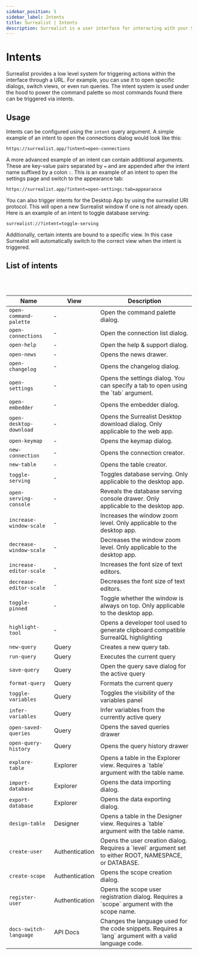 ```yaml
---
sidebar_position: 5
sidebar_label: Intents
title: Surrealist | Intents
description: Surrealist is a user interface for interacting with your SurrealDB database visually. It enables you to seamlessly connect to any SurrealDB instance, allowing you to execute queries, explore your tables, design your schemas, and much more.
---
```



# Intents

Surrealist provides a low level system for triggering actions within the interface through a URL. For example, you can use it to open specific dialogs, switch views, or even run queries.
The intent system is used under the hood to power the command palette so most commands found there can be triggered via intents.

## Usage

Intents can be configured using the `intent` query argument. A simple example of an intent to open the connections dialog would look like this:

```
https://surrealist.app/?intent=open-connections
```

A more advanced example of an intent can contain additional arguments. These are key-value pairs separated by `=` and are appended after the intent name suffixed by a colon `:`.
This is an example of an intent to open the settings page and switch to the appearance tab:

```
https://surrealist.app/?intent=open-settings:tab=appearance
```

You can also trigger intents for the Desktop App by using the surrealist URI protocol. This will open a new Surrealist window
if one is not already open. Here is an example of an intent to toggle database serving:

```
surrealist://?intent=toggle-serving
```

Additionally, certain intents are bound to a specific view. In this case Surrealist will automatically switch to the correct view when the intent is triggered.

## List of intents

<br/>

<br/>

<table>
    <thead>
        <tr>
            <th scope="col">Name</th>
            <th scope="col">View</th>
            <th scope="col">Description</th>
        </tr>
    </thead>
    <tbody>
        <tr>
            <td scope="row" data-label="Type">
                <code>open-command-palette</code>
            </td>
			<td scope="row" data-label="View">
                &hyphen;
            </td>
            <td scope="row" data-label="Description">
                Open the command palette dialog.
            </td>
        </tr>
		<tr>
			<td scope="row" data-label="Type">
				<code>open-connections</code>
			</td>
			<td scope="row" data-label="View">
				&hyphen;
			</td>
			<td scope="row" data-label="Description">
				Open the connection list dialog.
			</td>
		</tr>
		<tr>
			<td scope="row" data-label="Type">
				<code>open-help</code>
			</td>
			<td scope="row" data-label="View">
				&hyphen;
			</td>
			<td scope="row" data-label="Description">
				Open the help & support dialog.
			</td>
		</tr>
		<tr>
			<td scope="row" data-label="Type">
				<code>open-news</code>
			</td>
			<td scope="row" data-label="View">
				&hyphen;
			</td>
			<td scope="row" data-label="Description">
				Opens the news drawer.
			</td>
		</tr>
		<tr>
			<td scope="row" data-label="Type">
				<code>open-changelog</code>
			</td>
			<td scope="row" data-label="View">
				&hyphen;
			</td>
			<td scope="row" data-label="Description">
				Opens the changelog dialog.
			</td>
		</tr>
		<tr>
			<td scope="row" data-label="Type">
				<code>open-settings</code>
			</td>
			<td scope="row" data-label="View">
				&hyphen;
			</td>
			<td scope="row" data-label="Description">
				Opens the settings dialog. You can specify a tab to open using the `tab` argument.
			</td>
		</tr>
		<tr>
			<td scope="row" data-label="Type">
				<code>open-embedder</code>
			</td>
			<td scope="row" data-label="View">
				&hyphen;
			</td>
			<td scope="row" data-label="Description">
				Opens the embedder dialog.
			</td>
		</tr>
		<tr>
			<td scope="row" data-label="Type">
				<code>open-desktop-download</code>
			</td>
			<td scope="row" data-label="View">
				&hyphen;
			</td>
			<td scope="row" data-label="Description">
				Opens the Surrealist Desktop download dialog. Only applicable to the web app.
			</td>
		</tr>
		<tr>
			<td scope="row" data-label="Type">
				<code>open-keymap</code>
			</td>
			<td scope="row" data-label="View">
				&hyphen;
			</td>
			<td scope="row" data-label="Description">
				Opens the keymap dialog.
			</td>
		</tr>
		<tr>
			<td scope="row" data-label="Type">
				<code>new-connection</code>
			</td>
			<td scope="row" data-label="View">
				&hyphen;
			</td>
			<td scope="row" data-label="Description">
				Opens the connection creator.
			</td>
		</tr>
		<tr>
			<td scope="row" data-label="Type">
				<code>new-table</code>
			</td>
			<td scope="row" data-label="View">
				&hyphen;
			</td>
			<td scope="row" data-label="Description">
				Opens the table creator.
			</td>
		</tr>
		<tr>
			<td scope="row" data-label="Type">
				<code>toggle-serving</code>
			</td>
			<td scope="row" data-label="View">
				&hyphen;
			</td>
			<td scope="row" data-label="Description">
				Toggles database serving. Only applicable to the desktop app.
			</td>
		</tr>
		<tr>
			<td scope="row" data-label="Type">
				<code>open-serving-console</code>
			</td>
			<td scope="row" data-label="View">
				&hyphen;
			</td>
			<td scope="row" data-label="Description">
				Reveals the database serving console drawer. Only applicable to the desktop app.
			</td>
		</tr>
		<tr>
			<td scope="row" data-label="Type">
				<code>increase-window-scale</code>
			</td>
			<td scope="row" data-label="View">
				&hyphen;
			</td>
			<td scope="row" data-label="Description">
				Increases the window zoom level. Only applicable to the desktop app.
			</td>
		</tr>
		<tr>
			<td scope="row" data-label="Type">
				<code>decrease-window-scale</code>
			</td>
			<td scope="row" data-label="View">
				&hyphen;
			</td>
			<td scope="row" data-label="Description">
				Decreases the window zoom level. Only applicable to the desktop app.
			</td>
		</tr>
		<tr>
			<td scope="row" data-label="Type">
				<code>increase-editor-scale</code>
			</td>
			<td scope="row" data-label="View">
				&hyphen;
			</td>
			<td scope="row" data-label="Description">
				Increases the font size of text editors.
			</td>
		</tr>
		<tr>
			<td scope="row" data-label="Type">
				<code>decrease-editor-scale</code>
			</td>
			<td scope="row" data-label="View">
				&hyphen;
			</td>
			<td scope="row" data-label="Description">
				Decreases the font size of text editors.
			</td>
		</tr>
		<tr>
			<td scope="row" data-label="Type">
				<code>toggle-pinned</code>
			</td>
			<td scope="row" data-label="View">
				&hyphen;
			</td>
			<td scope="row" data-label="Description">
				Toggle whether the window is always on top. Only applicable to the desktop app.
			</td>
		</tr>
		<tr>
			<td scope="row" data-label="Type">
				<code>highlight-tool</code>
			</td>
			<td scope="row" data-label="View">
				&hyphen;
			</td>
			<td scope="row" data-label="Description">
				Opens a developer tool used to generate clipboard compatible SurrealQL highlighting
			</td>
		</tr>
		<tr>
			<td scope="row" data-label="Type">
				<code>new-query</code>
			</td>
			<td scope="row" data-label="View">
				Query
			</td>
			<td scope="row" data-label="Description">
				Creates a new query tab.
			</td>
		</tr>
		<tr>
			<td scope="row" data-label="Type">
				<code>run-query</code>
			</td>
			<td scope="row" data-label="View">
				Query
			</td>
			<td scope="row" data-label="Description">
				Executes the current query
			</td>
		</tr>
		<tr>
			<td scope="row" data-label="Type">
				<code>save-query</code>
			</td>
			<td scope="row" data-label="View">
				Query
			</td>
			<td scope="row" data-label="Description">
				Open the query save dialog for the active query
			</td>
		</tr>
		<tr>
			<td scope="row" data-label="Type">
				<code>format-query</code>
			</td>
			<td scope="row" data-label="View">
				Query
			</td>
			<td scope="row" data-label="Description">
				Formats the current query
			</td>
		</tr>
		<tr>
			<td scope="row" data-label="Type">
				<code>toggle-variables</code>
			</td>
			<td scope="row" data-label="View">
				Query
			</td>
			<td scope="row" data-label="Description">
				Toggles the visibility of the variables panel
			</td>
		</tr>
		<tr>
			<td scope="row" data-label="Type">
				<code>infer-variables</code>
			</td>
			<td scope="row" data-label="View">
				Query
			</td>
			<td scope="row" data-label="Description">
				Infer variables from the currently active query
			</td>
		</tr>
		<tr>
			<td scope="row" data-label="Type">
				<code>open-saved-queries</code>
			</td>
			<td scope="row" data-label="View">
				Query
			</td>
			<td scope="row" data-label="Description">
				Opens the saved queries drawer
			</td>
		</tr>
		<tr>
			<td scope="row" data-label="Type">
				<code>open-query-history</code>
			</td>
			<td scope="row" data-label="View">
				Query
			</td>
			<td scope="row" data-label="Description">
				Opens the query history drawer
			</td>
		</tr>
		<tr>
			<td scope="row" data-label="Type">
				<code>explore-table</code>
			</td>
			<td scope="row" data-label="View">
				Explorer
			</td>
			<td scope="row" data-label="Description">
				Opens a table in the Explorer view. Requires a `table` argument with the table name.
			</td>
		</tr>
		<tr>
			<td scope="row" data-label="Type">
				<code>import-database</code>
			</td>
			<td scope="row" data-label="View">
				Explorer
			</td>
			<td scope="row" data-label="Description">
				Opens the data importing dialog.
			</td>
		</tr>
		<tr>
			<td scope="row" data-label="Type">
				<code>export-database</code>
			</td>
			<td scope="row" data-label="View">
				Explorer
			</td>
			<td scope="row" data-label="Description">
				Opens the data exporting dialog.
			</td>
		</tr>
		<tr>
			<td scope="row" data-label="Type">
				<code>design-table</code>
			</td>
			<td scope="row" data-label="View">
				Designer
			</td>
			<td scope="row" data-label="Description">
				Opens a table in the Designer view. Requires a `table` argument with the table name.
			</td>
		</tr>
		<tr>
			<td scope="row" data-label="Type">
				<code>create-user</code>
			</td>
			<td scope="row" data-label="View">
				Authentication
			</td>
			<td scope="row" data-label="Description">
				Opens the user creation dialog. Requires a `level` argument set to either ROOT, NAMESPACE, or DATABASE.
			</td>
		</tr>
		<tr>
			<td scope="row" data-label="Type">
				<code>create-scope</code>
			</td>
			<td scope="row" data-label="View">
				Authentication
			</td>
			<td scope="row" data-label="Description">
				Opens the scope creation dialog.
			</td>
		</tr>
		<tr>
			<td scope="row" data-label="Type">
				<code>register-user</code>
			</td>
			<td scope="row" data-label="View">
				Authentication
			</td>
			<td scope="row" data-label="Description">
				Opens the scope user registration dialog. Requires a `scope` argument with the scope name.
			</td>
		</tr>
		<tr>
			<td scope="row" data-label="Type">
				<code>docs-switch-language</code>
			</td>
			<td scope="row" data-label="View">
				API Docs
			</td>
			<td scope="row" data-label="Description">
				Changes the language used for the code snippets. Requires a `lang` argument with a valid language code.
			</td>
		</tr>
	</tbody>
</table>
